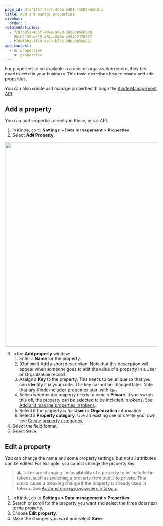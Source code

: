 ```yaml
---
page_id: 9fa41f57-5ee7-4c8b-a401-f5384e8db1bb
title: Add and manage properties
sidebar:
  order: 1
relatedArticles:
  - f297a051-485f-4d7e-ae70-58063e96b60a
  - 8b1b2198-e919-484a-846b-e89422178707
  - b760f3bc-1f80-4edb-b7b2-94bc9a5ad081
app_context:
  - m: properties
    s: properties
---
```


For properties to be available in a user or organization record, they first need to exist in your business. This topic describes how to create and edit properties.

You can also create and manage properties through the [Kinde Management API](https://kinde.com/api/docs/#kinde-management-api-properties).

## Add a property

You can add properties directly in Kinde, or via API.

1. In Kinde, go to **Settings** **> Data management > Properties**.
2. Select **Add Property**.

<img
  src="https://imagedelivery.net/skPPZTHzSlcslvHjesZQcQ/14161413-5a55-4455-bdb7-87d00ae6d900/public"
  alt=""
  width="672px"
  height="auto"
  fetchpriority="low"
  loading="lazy"
  decoding="async"
/>

3. In the **Add property** window:
   1. Enter a **Name** for the property.
   2. (Optional) Add a short description. Note that this description will appear when someone goes to edit the value of a property in a User or Organization record.
   3. Assign a **Key** to the property. This needs to be unique so that you can identify it in your code. The key cannot be changed later. Note that any Kinde included properties start with `kp-`.
   4. Select whether the property needs to remain **Private**. If you switch this off, the property can be selected to be included in tokens. See [Add and manage properties in tokens](/properties/work-with-properties/properties-in-tokens/).
   5. Select if the property is for **User** or **Organization** information.
   6. Select a **Property category**. Use an existing one or create your own, see [Create property categories](/properties/work-with-properties/property-groups/).
4. Select the field format.
5. Select **Save**.

## Edit a property

You can change the name and some property settings, but not all attributes can be edited. For example, you cannot change the property key.

> ⚠️ Take care changing the availability of a property to be included in tokens, such as switching a property from public to private. This could cause a breaking change if the property is already used in tokens. See [Add and manage properties in tokens](/properties/work-with-properties/properties-in-tokens/).

1. In Kinde, go to **Settings** **> Data management > Properties**.
2. Search or scroll for the property you want and select the three dots next to the property.
3. Choose **Edit property**.
4. Make the changes you want and select **Save**.

